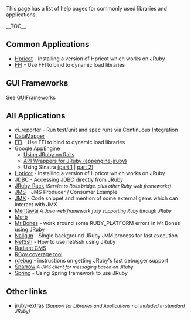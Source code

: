 This page has a list of help pages for commonly used libraries and applications. 

__TOC__

== Common Applications ==
* [[Hpricot]] - Installing a version of Hpricot which works on JRuby
* [http://kenai.com/projects/ruby-ffi/pages/Home FFI] - Use FFI to bind to dynamic load libraries

== GUI Frameworks ==
See [[GUIFrameworks]]

== All Applications ==
* [[JRubyAndContinuousIntegration|ci_reporter]] - Run test/unit and spec runs via Continuous Integration
* [[DataMapper]]
* [http://kenai.com/projects/ruby-ffi/pages/Home FFI] - Use FFI to bind to dynamic load libraries
* Google AppEngine
** [http://olabini.com/blog/2009/04/jruby-on-rails-on-google-app-engine/ Using JRuby on Rails]
** [http://code.google.com/p/appengine-jruby/  API Wrappers for JRuby (appengine-jruby)]
** Using Sinatra [http://blog.bigcurl.de/2009/04/running-sinatra-apps-on-google.html (part 1] | [http://dev.massivebraingames.com/past/2009/4/15/writing_sinatra_apps_for_google/ part 2)]
* [[Hpricot]] - Installing a version of Hpricot which works on JRuby
* [[JDBC]] - Accessing JDBC directly from JRuby
* [[JRuby Rack|JRuby-Rack]] <span style="font-size:90%; font-style:italic">(Servlet to Rails bridge, plus other Ruby web frameworks)</span>
* [http://blog.dberg.org/2008/07/jms-jruby-producer-and-consumer.html JMS] - JMS Producer / Consumer Example
* [[JMX]] - Code snippet and mention of some external gems which can interact with JMX
* [[Mentawai]] <span style="font-size:90%; font-style:italic">A Java web framework fully supporting Ruby through JRuby</span>
* [[Merb|Merb]]
* [http://epirsch.blogspot.com/2008/10/making-mr-bones-work-with-jruby.html Mr Bones] - work around some RUBY_PLATFORM errors in Mr Bones using JRuby
* [[JRubyWithNailgun|Nailgun]] - Single background JRuby JVM process for fast execution
* [[NetSshCompatability|NetSsh]] - How to use net/ssh using JRuby
* [[Radiant_CMS|Radiant CMS]]
* [[RCov | RCov coverage tool]]
* [[Using the JRuby Debugger|rdebug]] - instructions on getting JRuby's fast debugger support
* [[Sparrow]] <span style="font-size:90%; font-style:italic">A JMS client for messaging based on JRuby</span>
* [[Spring]] - Using Spring framework to use JRuby

== Other links ==
* [http://rubyforge.org/projects/jruby-extras jruby-extras] <span style="font-size:90%; font-style:italic">(Support for Libraries and Applications not included in standard JRuby)</span>